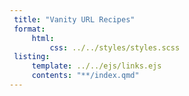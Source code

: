 ```yaml
---
 title: "Vanity URL Recipes"
 format:
     html:
         css: ../../styles/styles.scss
 listing:
     template: ../../ejs/links.ejs
     contents: "**/index.qmd"
---
```

